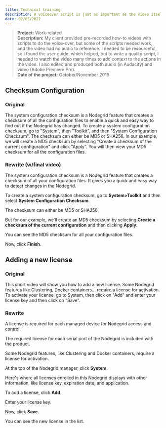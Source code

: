 ```yaml
---
title: Technical training
description: A voiceover script is just as important as the video itself because it sets the tone. Write the script the way we speak. Not the way we write. The audience will be hearing the words instead of reading them. This means the words need to be attention-grabbing and, most times, have a natural, conversational flow.
date: 02/05/2022
---
```



>**Project:**  Work-related<br />
>**Description:**  My client provided pre-recorded how-to videos with scripts to do the voice-over, but some of the scripts needed work, and the video had no audio to reference.  I needed to be resourceful, so I found the user guide, which helped, but to write a quality script, I needed to watch the video many times to add context to the actions in the video. I also edited and produced both audio (in Audacity) and video (Adobe Premiere Pro).  <br />
>**Date of the project:** October/November 2019    


## Checksum Configuration

### Original
The system configuration checksum is a Nodegrid feature that creates a checksum of all the configuration files to enable a quick and easy way to find out if the Nodegrid has changed. 
To create a system configuration checksum, go to "System", then "Toolkit", and then "System Configuration Checksum". The checksum can either be MD5 or SHA256. In our example, we will create a MD5 checksum by selecting "Create a checksum of the current configuration" and click "Apply". You will then view your MD5 checksum for all the configuration files.

### Rewrite (w/final video)

The system configuration checksum is a Nodegrid feature that creates a checksum of all your configuration files.  It gives you a quick and easy way to detect changes in the Nodegrid. 

To create a system configuration checksum, go to **System>Toolkit** and then select **System Configuration Checksum**. 

The checksum can either be MD5 or SHA256.

But for our example, we'll create an MD5 checksum by selecting **Create a checksum of the current configuration** and then clicking **Apply**. 

You can see the MD5 checksum for all your configuration files.  

Now, click **Finish**.


<ReactPlayer playing controls='false' url='https://youtu.be/FSEV17CUB9g' />

## Adding a new license

### Original

This short video will show you how to add a new license. Some Nodegrid features like Clustering, Docker containers… require a license for activation. To activate your license, go to System, then click on "Add" and enter your license key and then click on "Save". 


### Rewrite 

A license is required for each managed device for Nodegrid access and control. 

The required license for each serial port of the Nodegrid is included with the product. 

Some Nodegrid features, like Clustering and Docker containers, require a license for activation. 

At the top of the Nodegrid manager, click **System**.  

Here's where all licenses enrolled in this Nodegrid displays with other information, like license key, expiration date, and application.   

To add a license, click **Add**.  

Enter your license key.   

Now, click **Save**.   

You can see the new license in the list. 